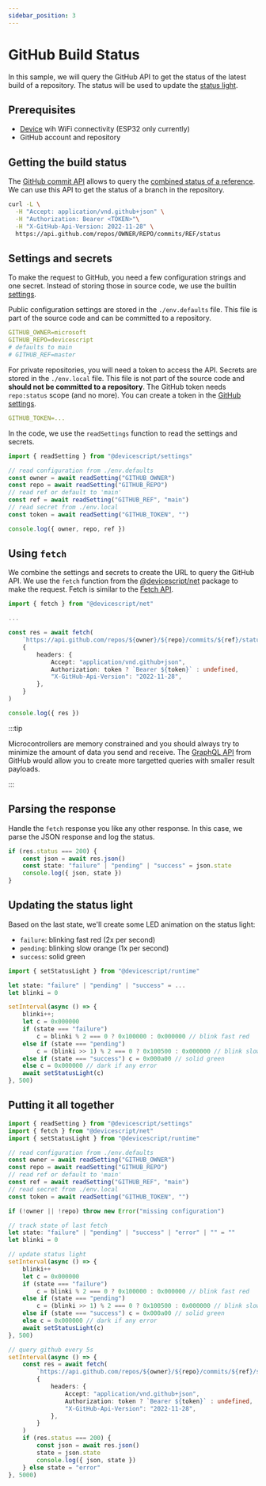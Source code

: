 ```yaml
---
sidebar_position: 3
---
```


# GitHub Build Status

In this sample, we will query the GitHub API to get the status of the latest build of a repository. The status will be used to update the [status light](/developer/status-light).

## Prerequisites

-   [Device](/devices) wih WiFi connectivity (ESP32 only currently)
-   GitHub account and repository

## Getting the build status

The [GitHub commit API](https://docs.github.com/en/rest/commits/statuses?apiVersion=2022-11-28) allows to query the
[combined status of a reference](https://docs.github.com/en/rest/commits/statuses?apiVersion=2022-11-28#get-the-combined-status-for-a-specific-reference).
We can use this API to get the status of a branch in the repository.

```bash
curl -L \
  -H "Accept: application/vnd.github+json" \
  -H "Authorization: Bearer <TOKEN>"\
  -H "X-GitHub-Api-Version: 2022-11-28" \
  https://api.github.com/repos/OWNER/REPO/commits/REF/status
```

## Settings and secrets

To make the request to GitHub, you need a few configuration strings and one secret. Instead of storing those in source code,
we use the builtin [settings](/developer/settings).

Public configuration settings are stored in the `./env.defaults` file. This file is part of the source code and can be committed to a repository.

```yaml title="./env.defaults"
GITHUB_OWNER=microsoft
GITHUB_REPO=devicescript
# defaults to main
# GITHUB_REF=master
```

For private repositories, you will need a token to access the API.
Secrets are stored in the `./env.local` file. This file is not part of the source code and **should not be committed to a repository**.
The GitHub token needs `repo:status` scope (and no more). You can create a token in the [GitHub settings](https://github.com/settings/tokens).

```yaml title="./env.local"
GITHUB_TOKEN=...
```

In the code, we use the `readSettings` function to read the settings and secrets.

```ts title="./src/index.ts"
import { readSetting } from "@devicescript/settings"

// read configuration from ./env.defaults
const owner = await readSetting("GITHUB_OWNER")
const repo = await readSetting("GITHUB_REPO")
// read ref or default to 'main'
const ref = await readSetting("GITHUB_REF", "main")
// read secret from ./env.local
const token = await readSetting("GITHUB_TOKEN", "")

console.log({ owner, repo, ref })
```

## Using `fetch`

We combine the settings and secrets to create the URL to query the GitHub API. We use the `fetch` function from the
[@devicescript/net](/developer/net) package to make the request. Fetch is similar to the [Fetch API](https://developer.mozilla.org/en-US/docs/Web/API/Fetch_API/Using_Fetch).

```ts skip
import { fetch } from "@devicescript/net"

...

const res = await fetch(
    `https://api.github.com/repos/${owner}/${repo}/commits/${ref}/status`,
    {
        headers: {
            Accept: "application/vnd.github+json",
            Authorization: token ? `Bearer ${token}` : undefined,
            "X-GitHub-Api-Version": "2022-11-28",
        },
    }
)

console.log({ res })
```

:::tip

Microcontrollers are memory constrained and you should always try to minimize the amount of data you send and receive.
The [GraphQL API](https://docs.github.com/en/graphql) from GitHub would allow you to create more targetted queries with smaller result payloads.

:::

## Parsing the response

Handle the `fetch` response you like any other response. In this case, we parse the JSON response and log the status.

```ts skip
if (res.status === 200) {
    const json = await res.json()
    const state: "failure" | "pending" | "success" = json.state
    console.log({ json, state })
}
```

## Updating the status light

Based on the last state, we'll create some LED animation on the status light:

-   `failure`: blinking fast red (2x per second)
-   `pending`: blinking slow orange (1x per second)
-   `success`: solid green

```ts skip
import { setStatusLight } from "@devicescript/runtime"

let state: "failure" | "pending" | "success" = ...
let blinki = 0

setInterval(async () => {
    blinki++;
    let c = 0x000000
    if (state === "failure")
        c = blinki % 2 === 0 ? 0x100000 : 0x000000 // blink fast red
    else if (state === "pending")
        c = (blinki >> 1) % 2 === 0 ? 0x100500 : 0x000000 // blink slow orange
    else if (state === "success") c = 0x000a00 // solid green
    else c = 0x000000 // dark if any error
    await setStatusLight(c)
}, 500)
```

## Putting it all together

```ts
import { readSetting } from "@devicescript/settings"
import { fetch } from "@devicescript/net"
import { setStatusLight } from "@devicescript/runtime"

// read configuration from ./env.defaults
const owner = await readSetting("GITHUB_OWNER")
const repo = await readSetting("GITHUB_REPO")
// read ref or default to 'main'
const ref = await readSetting("GITHUB_REF", "main")
// read secret from ./env.local
const token = await readSetting("GITHUB_TOKEN", "")

if (!owner || !repo) throw new Error("missing configuration")

// track state of last fetch
let state: "failure" | "pending" | "success" | "error" | "" = ""
let blinki = 0

// update status light
setInterval(async () => {
    blinki++
    let c = 0x000000
    if (state === "failure")
        c = blinki % 2 === 0 ? 0x100000 : 0x000000 // blink fast red
    else if (state === "pending")
        c = (blinki >> 1) % 2 === 0 ? 0x100500 : 0x000000 // blink slow orange
    else if (state === "success") c = 0x000a00 // solid green
    else c = 0x000000 // dark if any error
    await setStatusLight(c)
}, 500)

// query github every 5s
setInterval(async () => {
    const res = await fetch(
        `https://api.github.com/repos/${owner}/${repo}/commits/${ref}/status`,
        {
            headers: {
                Accept: "application/vnd.github+json",
                Authorization: token ? `Bearer ${token}` : undefined,
                "X-GitHub-Api-Version": "2022-11-28",
            },
        }
    )
    if (res.status === 200) {
        const json = await res.json()
        state = json.state
        console.log({ json, state })
    } else state = "error"
}, 5000)
```
